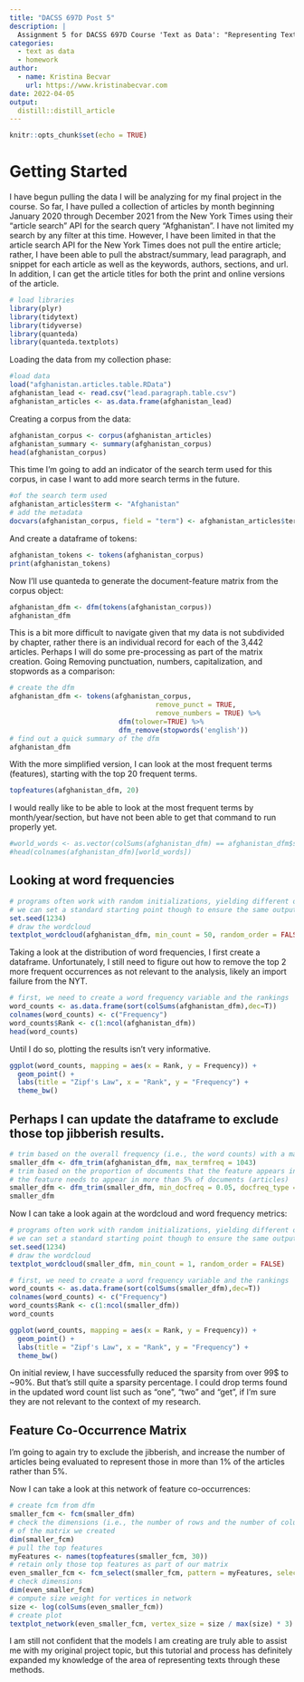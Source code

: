 ```yaml
---
title: "DACSS 697D Post 5"
description: |
  Assignment 5 for DACSS 697D Course 'Text as Data': "Representing Texts"
categories:
  - text as data
  - homework
author:
  - name: Kristina Becvar
    url: https://www.kristinabecvar.com
date: 2022-04-05
output:
  distill::distill_article
---
```


```r
knitr::opts_chunk$set(echo = TRUE)
```

# Getting Started

I have begun pulling the data I will be analyzing for my final project in the course. So far, I have pulled a collection of articles by month beginning January 2020 through December 2021 from the New York Times using their "article search" API for the search query "Afghanistan". I have not limited my search by any filter at this time. However, I have been limited in that the article search API for the New York Times does not pull the entire article; rather, I have been able to pull the abstract/summary, lead paragraph, and snippet for each article as well as the keywords, authors, sections, and url. In addition, I can get the article titles for both the print and online versions of the article.

```r
# load libraries
library(plyr)
library(tidytext)
library(tidyverse)
library(quanteda)
library(quanteda.textplots)
```

Loading the data from my collection phase:

```r
#load data
load("afghanistan.articles.table.RData")
afghanistan_lead <- read.csv("lead.paragraph.table.csv")
afghanistan_articles <- as.data.frame(afghanistan_lead)
```

Creating a corpus from the data:

```r
afghanistan_corpus <- corpus(afghanistan_articles)
afghanistan_summary <- summary(afghanistan_corpus)
head(afghanistan_corpus)
```

This time I'm going to add an indicator of the search term used for this corpus, in case I want to add more search terms in the future.

```r
#of the search term used
afghanistan_articles$term <- "Afghanistan"
# add the metadata
docvars(afghanistan_corpus, field = "term") <- afghanistan_articles$term
```

And create a dataframe of tokens:

```r
afghanistan_tokens <- tokens(afghanistan_corpus)
print(afghanistan_tokens)
```

Now I'll use quanteda to generate the document-feature matrix from the corpus object:

```r
afghanistan_dfm <- dfm(tokens(afghanistan_corpus))
afghanistan_dfm
```

This is a bit more difficult to navigate given that my data is not subdivided by chapter, rather there is an individual record for each of the 3,442 articles. Perhaps I will do some pre-processing as part of the matrix creation. Going Removing punctuation, numbers, capitalization, and stopwords as a comparison:

```r
# create the dfm
afghanistan_dfm <- tokens(afghanistan_corpus,
                                    remove_punct = TRUE,
                                    remove_numbers = TRUE) %>%
                           dfm(tolower=TRUE) %>%
                           dfm_remove(stopwords('english'))
# find out a quick summary of the dfm
afghanistan_dfm
```

With the more simplified version, I can look at the most frequent terms (features), starting with the top 20 frequent terms.

```r
topfeatures(afghanistan_dfm, 20)
```

I would really like to be able to look at the most frequent terms by month/year/section, but have not been able to get that command to run properly yet.

```r
#world_words <- as.vector(colSums(afghanistan_dfm) == afghanistan_dfm$section.name["World"])
#head(colnames(afghanistan_dfm)[world_words])
```

## Looking at word frequencies

```r
# programs often work with random initializations, yielding different outcomes.
# we can set a standard starting point though to ensure the same output.
set.seed(1234)
# draw the wordcloud
textplot_wordcloud(afghanistan_dfm, min_count = 50, random_order = FALSE)
```

Taking a look at the distribution of word frequencies, I first create a dataframe. Unfortunately, I still need to figure out how to remove the top 2 more frequent occurrences as not relevant to the analysis, likely an import failure from the NYT.

```r
# first, we need to create a word frequency variable and the rankings
word_counts <- as.data.frame(sort(colSums(afghanistan_dfm),dec=T))
colnames(word_counts) <- c("Frequency")
word_counts$Rank <- c(1:ncol(afghanistan_dfm))
head(word_counts)
```

Until I do so, plotting the results isn't very informative.

```r
ggplot(word_counts, mapping = aes(x = Rank, y = Frequency)) + 
  geom_point() +
  labs(title = "Zipf's Law", x = "Rank", y = "Frequency") + 
  theme_bw()
```

## Perhaps I can update the dataframe to exclude those top jibberish results.

```r
# trim based on the overall frequency (i.e., the word counts) with a max at the top "non-gibberish" term.
smaller_dfm <- dfm_trim(afghanistan_dfm, max_termfreq = 1043)
# trim based on the proportion of documents that the feature appears in; here, 
# the feature needs to appear in more than 5% of documents (articles)
smaller_dfm <- dfm_trim(smaller_dfm, min_docfreq = 0.05, docfreq_type = "prop")
smaller_dfm
```

Now I can take a look again at the wordcloud and word frequency metrics:

```r
# programs often work with random initializations, yielding different outcomes.
# we can set a standard starting point though to ensure the same output.
set.seed(1234)
# draw the wordcloud
textplot_wordcloud(smaller_dfm, min_count = 1, random_order = FALSE)
```
```r
# first, we need to create a word frequency variable and the rankings
word_counts <- as.data.frame(sort(colSums(smaller_dfm),dec=T))
colnames(word_counts) <- c("Frequency")
word_counts$Rank <- c(1:ncol(smaller_dfm))
word_counts
```
```r
ggplot(word_counts, mapping = aes(x = Rank, y = Frequency)) + 
  geom_point() +
  labs(title = "Zipf's Law", x = "Rank", y = "Frequency") + 
  theme_bw()
```

On initial review, I have successfully reduced the sparsity from over 99$ to ~90%. But that's still quite a sparsity percentage. I could drop terms found in the updated word count list such as "one", "two" and "get", if I'm sure they are not relevant to the context of my research.

## Feature Co-Occurrence Matrix

I'm going to again try to exclude the jibberish, and increase the number of articles being evaluated to represent those in more than 1% of the articles rather than 5%.

Now I can take a look at this network of feature co-occurrences:

```r
# create fcm from dfm
smaller_fcm <- fcm(smaller_dfm)
# check the dimensions (i.e., the number of rows and the number of columnns)
# of the matrix we created
dim(smaller_fcm)
# pull the top features
myFeatures <- names(topfeatures(smaller_fcm, 30))
# retain only those top features as part of our matrix
even_smaller_fcm <- fcm_select(smaller_fcm, pattern = myFeatures, selection = "keep")
# check dimensions
dim(even_smaller_fcm)
# compute size weight for vertices in network
size <- log(colSums(even_smaller_fcm))
# create plot
textplot_network(even_smaller_fcm, vertex_size = size / max(size) * 3)
```

I am still not confident that the models I am creating are truly able to assist me with my original project topic, but this tutorial and process has definitely expanded my knowledge of the area of representing texts through these methods.

